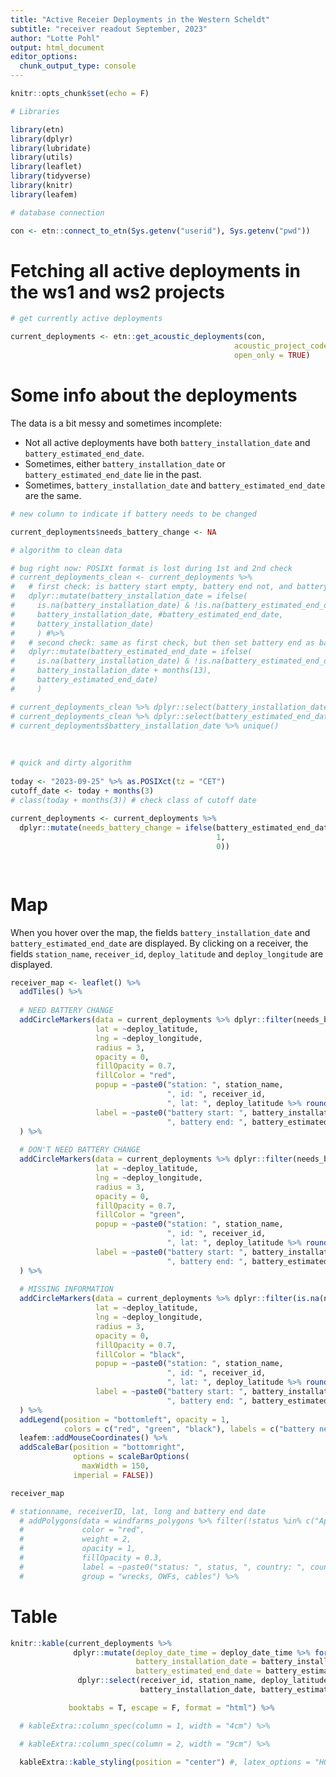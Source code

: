 ```yaml
---
title: "Active Receier Deployments in the Western Scheldt"
subtitle: "receiver readout September, 2023"
author: "Lotte Pohl"
output: html_document
editor_options: 
  chunk_output_type: console
---
```


```r
knitr::opts_chunk$set(echo = F)

# Libraries 

library(etn)
library(dplyr)
library(lubridate)
library(utils)
library(leaflet)
library(tidyverse)
library(knitr)
library(leafem)

# database connection

con <- etn::connect_to_etn(Sys.getenv("userid"), Sys.getenv("pwd"))

```

# Fetching all active deployments in the ws1 and ws2 projects

```r

# get currently active deployments 

current_deployments <- etn::get_acoustic_deployments(con, 
                                                  acoustic_project_code = c("ws1", "ws2"),
                                                  open_only = TRUE) 

```

# Some info about the deployments

The data is a bit messy and sometimes incomplete:

- Not all active deployments have both `battery_installation_date` and `battery_estimated_end_date`. 
- Sometimes, either `battery_installation_date` or `battery_estimated_end_date` lie in the past. 
- Sometimes, `battery_installation_date` and `battery_estimated_end_date` are the same.



<!-- 1. Is there a value for `battery_estimated_end_date` (iow != NA)? -->

<!-- If yes, go to 2. -->

<!-- 2. Is `battery_estimated_end_date` different from `battery_installation_date`? -->

<!-- If yes, go to 3. -->

<!-- 3. Does `battery_estimated_end_date` lie in the past? -->

<!-- If yes: colour specifically on map and in table. -->
<!-- If no, go to 4. -->

<!-- 4. Is `battery_estimated_end_date` closer than 3 months from October 1, 2023? -->

<!-- If yes: Battery needs to be changed: colour red in map and table. -->

<!-- 5. Is there a value for `battery_installation_date`? -->

<!-- If yes, go to 5. -->

<!-- 6.  -->

```r

# new column to indicate if battery needs to be changed

current_deployments$needs_battery_change <- NA

# algorithm to clean data

# bug right now: POSIXt format is lost during 1st and 2nd check
# current_deployments_clean <- current_deployments %>%
#   # first check: is battery start empty, battery end not, and battery end lies in the past? -> set battery end as battery start
#   dplyr::mutate(battery_installation_date = ifelse(
#     is.na(battery_installation_date) & !is.na(battery_estimated_end_date) & (battery_estimated_end_date < (Sys.Date())),
#     battery_installation_date, #battery_estimated_end_date,
#     battery_installation_date) 
#     ) #%>%
#   # second check: same as first check, but then set battery end as battery start + 13 months
#   dplyr::mutate(battery_estimated_end_date = ifelse(
#     is.na(battery_installation_date) & !is.na(battery_estimated_end_date) & (battery_estimated_end_date < (Sys.Date() %>% as.POSIXct())),
#     battery_installation_date + months(13),
#     battery_estimated_end_date) 
#     )

# current_deployments_clean %>% dplyr::select(battery_installation_date) %>% unique()
# current_deployments_clean %>% dplyr::select(battery_estimated_end_date) %>% unique()
# current_deployments$battery_installation_date %>% unique()
  
  
  
# quick and dirty algorithm
  
today <- "2023-09-25" %>% as.POSIXct(tz = "CET")
cutoff_date <- today + months(3)
# class(today + months(3)) # check class of cutoff date
  
current_deployments <- current_deployments %>%
  dplyr::mutate(needs_battery_change = ifelse(battery_estimated_end_date < cutoff_date, 
                                              1, 
                                              0))

  
```

# Map


When you hover over the map, the fields `battery_installation_date` and `battery_estimated_end_date` are displayed. By clicking on a receiver, the fields `station_name`, `receiver_id`, `deploy_latitude` and `deploy_longitude` are displayed.
```r

receiver_map <- leaflet() %>% 
  addTiles() %>%
  
  # NEED BATTERY CHANGE
  addCircleMarkers(data = current_deployments %>% dplyr::filter(needs_battery_change == 1),
                   lat = ~deploy_latitude,
                   lng = ~deploy_longitude,
                   radius = 3,
                   opacity = 0,
                   fillOpacity = 0.7,
                   fillColor = "red",
                   popup = ~paste0("station: ", station_name, 
                                   ", id: ", receiver_id,
                                   ", lat: ", deploy_latitude %>% round(digits = 2), ", lng: ", deploy_longitude  %>% round(digits = 2)),
                   label = ~paste0("battery start: ", battery_installation_date %>% format("%Y-%m-%d"),
                                   ", battery end: ", battery_estimated_end_date %>% format("%Y-%m-%d"))
  ) %>%
  
  # DON'T NEED BATTERY CHANGE
  addCircleMarkers(data = current_deployments %>% dplyr::filter(needs_battery_change == 0),
                   lat = ~deploy_latitude,
                   lng = ~deploy_longitude,
                   radius = 3,
                   opacity = 0,
                   fillOpacity = 0.7,
                   fillColor = "green",
                   popup = ~paste0("station: ", station_name, 
                                   ", id: ", receiver_id,
                                   ", lat: ", deploy_latitude %>% round(digits = 2), ", lng: ", deploy_longitude  %>% round(digits = 2)),
                   label = ~paste0("battery start: ", battery_installation_date %>% format("%Y-%m-%d"),
                                   ", battery end: ", battery_estimated_end_date %>% format("%Y-%m-%d"))
  ) %>%
  
  # MISSING INFORMATION
  addCircleMarkers(data = current_deployments %>% dplyr::filter(is.na(needs_battery_change)),
                   lat = ~deploy_latitude,
                   lng = ~deploy_longitude,
                   radius = 3,
                   opacity = 0,
                   fillOpacity = 0.7,
                   fillColor = "black",
                   popup = ~paste0("station: ", station_name, 
                                   ", id: ", receiver_id,
                                   ", lat: ", deploy_latitude %>% round(digits = 2), ", lng: ", deploy_longitude  %>% round(digits = 2)),
                   label = ~paste0("battery start: ", battery_installation_date %>% format("%Y-%m-%d"),
                                   ", battery end: ", battery_estimated_end_date %>% format("%Y-%m-%d"))
  ) %>%
  addLegend(position = "bottomleft", opacity = 1,
            colors = c("red", "green", "black"), labels = c("battery needs change", "battery is OK", "missing information")) %>%
  leafem::addMouseCoordinates() %>%
  addScaleBar(position = "bottomright",
              options = scaleBarOptions(
                maxWidth = 150,
              imperial = FALSE))

receiver_map

# stationname, receiverID, lat, long and battery end date
  # addPolygons(data = windfarms_polygons %>% filter(!status %in% c("Approved", "Planned")),
  #             color = "red",
  #             weight = 2,
  #             opacity = 1,
  #             fillOpacity = 0.3,
  #             label = ~paste0("status: ", status, ", country: ", country, ", year: ", year),
  #             group = "wrecks, OWFs, cables") %>%

```

# Table

```r

knitr::kable(current_deployments %>%
              dplyr::mutate(deploy_date_time = deploy_date_time %>% format("%Y-%m-%d"),
                            battery_installation_date = battery_installation_date %>% format("%Y-%m-%d"),
                            battery_estimated_end_date = battery_estimated_end_date %>% format("%Y-%m-%d")) %>%
               dplyr::select(receiver_id, station_name, deploy_latitude, deploy_longitude,
                             battery_installation_date, battery_estimated_end_date,  deploy_date_time, needs_battery_change),

             booktabs = T, escape = F, format = "html") %>%

  # kableExtra::column_spec(column = 1, width = "4cm") %>%

  # kableExtra::column_spec(column = 2, width = "9cm") %>%

  kableExtra::kable_styling(position = "center") #, latex_options = "HOLD_position"

```

